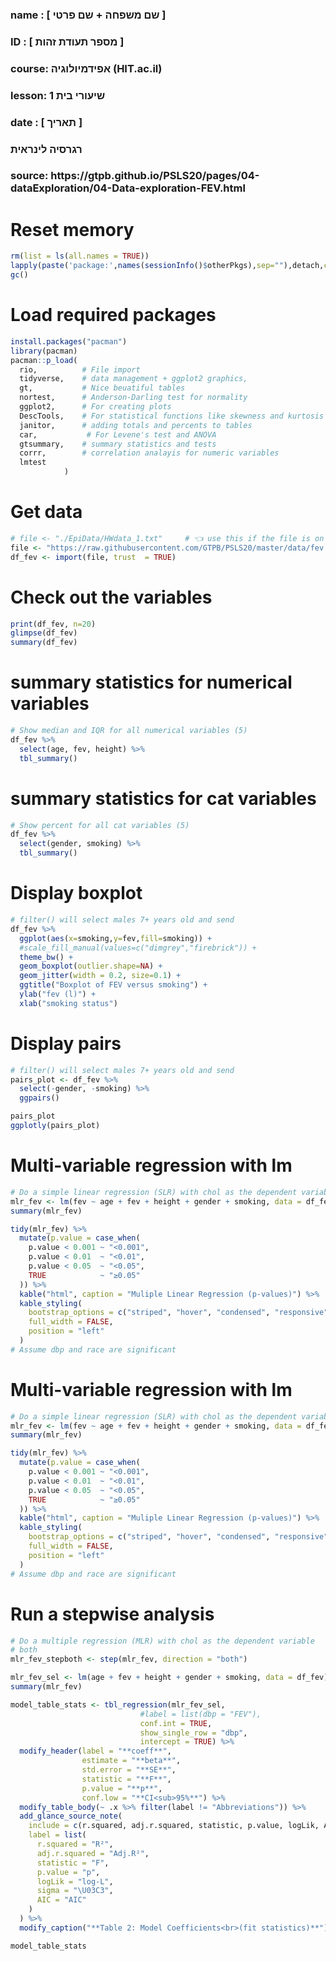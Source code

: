 ###
### name  : [ שם משפחה + שם פרטי ]
### ID    : [ מספר תעודת זהות ]
### course: אפידמיולוגיה (HIT.ac.il)
### lesson: שיעורי בית 1
### date  : [ תאריך ]
###
###  רגרסיה לינראית
###
### source: https://gtpb.github.io/PSLS20/pages/04-dataExploration/04-Data-exploration-FEV.html

# Reset memory
```{r setup-packages, include false}
rm(list = ls(all.names = TRUE))
lapply(paste('package:',names(sessionInfo()$otherPkgs),sep=""),detach,character.only=TRUE,unload=TRUE,force=TRUE)
gc()
```

# Load required packages
```{r setup-packages, include false}
install.packages("pacman")
library(pacman)
pacman::p_load(
  rio,          # File import
  tidyverse,    # data management + ggplot2 graphics, 
  gt,           # Nice beuatiful tables
  nortest,      # Anderson-Darling test for normality
  ggplot2,      # For creating plots
  DescTools,    # For statistical functions like skewness and kurtosis
  janitor,      # adding totals and percents to tables
  car,           # For Levene's test and ANOVA
  gtsummary,    # summary statistics and tests
  corrr,        # correlation analayis for numeric variables
  lmtest
            )
```

# Get data
```{r load data, include false}
# file <- "./EpiData/HWdata_1.txt"     # 👈 use this if the file is on your computer
file <- "https://raw.githubusercontent.com/GTPB/PSLS20/master/data/fev.txt"
df_fev <- import(file, trust  = TRUE)
```

# Check out the variables
```{r load data, include false}
print(df_fev, n=20)
glimpse(df_fev)
summary(df_fev)
```

# summary statistics for numerical variables
```{r sort_data, include false}
# Show median and IQR for all numerical variables (5)
df_fev %>% 
  select(age, fev, height) %>% 
  tbl_summary()
```

# summary statistics for cat variables
```{r sort_data, include false}
# Show percent for all cat variables (5)
df_fev %>% 
  select(gender, smoking) %>% 
  tbl_summary()
```


# Display boxplot
```{r select_data, include false}
# filter() will select males 7+ years old and send
df_fev %>%
  ggplot(aes(x=smoking,y=fev,fill=smoking)) +
  #scale_fill_manual(values=c("dimgrey","firebrick")) +
  theme_bw() +
  geom_boxplot(outlier.shape=NA) + 
  geom_jitter(width = 0.2, size=0.1) +
  ggtitle("Boxplot of FEV versus smoking") +
  ylab("fev (l)") +
  xlab("smoking status")
```



# Display pairs
```{r select_data, include false}
# filter() will select males 7+ years old and send
pairs_plot <- df_fev %>% 
  select(-gender, -smoking) %>% 
  ggpairs()

pairs_plot
ggplotly(pairs_plot)
```



# Multi-variable regression with lm
```{r num-to-cat, include false}
# Do a simple linear regression (SLR) with chol as the dependent variable 
mlr_fev <- lm(fev ~ age + fev + height + gender + smoking, data = df_fev)
summary(mlr_fev)

tidy(mlr_fev) %>%
  mutate(p.value = case_when(
    p.value < 0.001 ~ "<0.001",
    p.value < 0.01  ~ "<0.01",
    p.value < 0.05  ~ "<0.05",
    TRUE            ~ "≥0.05"
  )) %>%
  kable("html", caption = "Muliple Linear Regression (p-values)") %>%
  kable_styling(
    bootstrap_options = c("striped", "hover", "condensed", "responsive"),
    full_width = FALSE,
    position = "left"
  )
# Assume dbp and race are significant

```



# Multi-variable regression with lm
```{r num-to-cat, include false}
# Do a simple linear regression (SLR) with chol as the dependent variable 
mlr_fev <- lm(fev ~ age + fev + height + gender + smoking, data = df_fev)
summary(mlr_fev)

tidy(mlr_fev) %>%
  mutate(p.value = case_when(
    p.value < 0.001 ~ "<0.001",
    p.value < 0.01  ~ "<0.01",
    p.value < 0.05  ~ "<0.05",
    TRUE            ~ "≥0.05"
  )) %>%
  kable("html", caption = "Muliple Linear Regression (p-values)") %>%
  kable_styling(
    bootstrap_options = c("striped", "hover", "condensed", "responsive"),
    full_width = FALSE,
    position = "left"
  )
# Assume dbp and race are significant

```




# Run a stepwise analysis
```{r num-to-cat, include false}
# Do a multiple regression (MLR) with chol as the dependent variable 
# both
mlr_fev_stepboth <- step(mlr_fev, direction = "both")

mlr_fev_sel <- lm(age + fev + height + gender + smoking, data = df_fev)
summary(mlr_fev)

model_table_stats <- tbl_regression(mlr_fev_sel,
                             #label = list(dbp = "FEV"),
                             conf.int = TRUE,
                             show_single_row = "dbp",
                             intercept = TRUE) %>%
  modify_header(label = "**coeff**",
                estimate = "**beta**",
                std.error = "**SE**",
                statistic = "**F**",
                p.value = "**p**",
                conf.low = "**CI<sub>95%**") %>%
  modify_table_body(~ .x %>% filter(label != "Abbreviations")) %>%
  add_glance_source_note(
    include = c(r.squared, adj.r.squared, statistic, p.value, logLik, AIC, sigma),
    label = list(
      r.squared = "R²",
      adj.r.squared = "Adj.R²",
      statistic = "F",
      p.value = "p",
      logLik = "log-L",
      sigma = "\U03C3",
      AIC = "AIC"
    )
  ) %>%
  modify_caption("**Table 2: Model Coefficients<br>(fit statistics)**")

model_table_stats
```